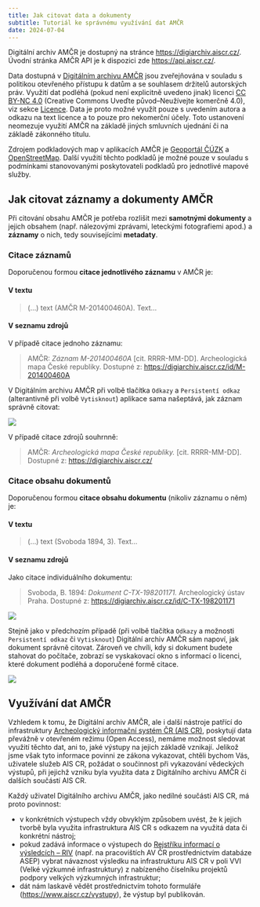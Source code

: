 ```yaml
---
title: Jak citovat data a dokumenty
subtitle: Tutoriál ke správnému využívání dat AMČR
date: 2024-07-04
---
```


::: callout-note

Digitální archiv AMČR je dostupný na stránce [https://digiarchiv.aiscr.cz/](https://digiarchiv.aiscr.cz/){.external}.  
Úvodní stránka AMČR API je k dispozici zde [https://api.aiscr.cz/](https://api.aiscr.cz/){.external}.

:::

Data dostupná v [Digitálním archivu AMČR](/digiarchiv/index.qmd) jsou zveřejňována v souladu s politikou otevřeného přístupu k datům a se souhlasem držitelů autorských práv. 
Využití dat podléhá (pokud není explicitně uvedeno jinak) licenci [CC BY-NC 4.0](https://creativecommons.org/licenses/by-nc/4.0/){.external} (Creative Commons Uveďte původ--Neužívejte komerčně 4.0), viz sekce [Licence](/index.qmd#licence-a-jak-citovat). 
Data je proto možné využít pouze s uvedením autora a odkazu na text licence a to pouze pro nekomerční účely.
Toto ustanovení neomezuje využití AMČR na základě jiných smluvních ujednání či na základě zákonného titulu.

Zdrojem podkladových map v aplikacích AMČR je [Geoportál ČÚZK](https://geoportal.cuzk.cz/){.external} a [OpenStreetMap](https://www.openstreetmap.org/){.external}. 
Další využití těchto podkladů je možné pouze v souladu s podmínkami stanovovanými poskytovateli podkladů pro jednotlivé mapové služby.


## Jak citovat záznamy a dokumenty AMČR

Při citování obsahu AMČR je potřeba rozlišit mezi **samotnými dokumenty** a jejich obsahem (např. nálezovými zprávami, leteckými fotografiemi apod.) a **záznamy** o nich, tedy souvisejícími **metadaty**.

### Citace záznamů

Doporučenou formou **citace jednotlivého záznamu** v AMČR je:

#### V textu	

> (...) text (AMČR M-201400460A). Text...
  
#### V seznamu zdrojů

V případě citace jednoho záznamu:

> AMČR: *Záznam M-201400460A* [cit. RRRR-MM-DD]. Archeologická mapa České republiky. Dostupné z: [https://digiarchiv.aiscr.cz/id/M-201400460A](https://digiarchiv.aiscr.cz/id/M-201400460A)

V Digitálním archivu AMČR při volbě tlačítka `Odkazy` a `Persistentí odkaz` (alterantivně při volbě `Vytisknout`) aplikace sama našeptává, jak záznam správně citovat:

![](figs/cit-zaznam1.png)

V případě citace zdrojů souhrnně:

> AMČR: *Archeologická mapa České republiky.* [cit. RRRR-MM-DD]. Dostupné z: [https://digiarchiv.aiscr.cz/](https://digiarchiv.aiscr.cz/)


### Citace obsahu dokumentů

Doporučenou formou **citace obsahu dokumentu** (nikoliv záznamu o něm) je:

#### V textu

> (...) text (Svoboda 1894, 3). Text...

#### V seznamu zdrojů

Jako citace individuálního dokumentu:

> Svoboda, B. 1894: *Dokument C-TX-198201171.* Archeologický ústav Praha. Dostupné z: [https://digiarchiv.aiscr.cz/id/C-TX-198201171](https://digiarchiv.aiscr.cz/id/C-TX-198201171)

![](figs/cit-dok2.png){.column-margin}

Stejně jako v předchozím případě (při volbě tlačítka `Odkazy` a možnosti `Persistentí odkaz` či `Vytisknout`) Digitální archiv AMČR sám napoví, jak dokument správně citovat. 
Zároveň ve chvíli, kdy si dokument budete stahovat do počítače, zobrazí se vyskakovací okno s informací o licenci, které dokument podléhá a doporučené formě citace. 

![](figs/cit-dok1.png)


## Využívání dat AMČR

Vzhledem k tomu, že Digitální archiv AMČR, ale i další nástroje patřící do infrastruktury [Archeologický informační systém ČR (AIS CR)](https://aiscr.cz/){.external}, poskytují data převážně v otevřeném režimu (Open Access), nemáme možnost sledovat využití těchto dat, ani to, jaké výstupy na jejich základě vznikají. 
Jelikož jsme však tyto informace povinni ze zákona vykazovat, chtěli bychom Vás, uživatele služeb AIS CR, požádat o součinnost při vykazování vědeckých výstupů, při jejichž vzniku byla využita data z Digitálního archivu AMČR či dalších součástí AIS CR.

Každý uživatel Digitálního archivu AMČR, jako nedílné součásti AIS CR, má proto povinnost:

- v konkrétních výstupech vždy obvyklým způsobem uvést, že k jejich tvorbě byla využita infrastruktura AIS CR s odkazem na využitá data či konkrétní nástroj;
- pokud zadává informace o výstupech do [Rejstříku informací o výsledcích -- RIV](https://www.isvavai.cz/riv){.external} (např. na pracovištích AV ČR prostřednictvím databáze ASEP) vybrat návaznost výsledku na infrastrukturu AIS CR v poli VVI (Velké výzkumné infrastruktury) z nabízeného číselníku projektů podpory velkých výzkumných infrastruktur;
- dát nám laskavě vědět prostřednictvím tohoto formuláře ([https://www.aiscr.cz/vystupy](https://www.aiscr.cz/vystupy){.external}), že výstup byl publikován.
